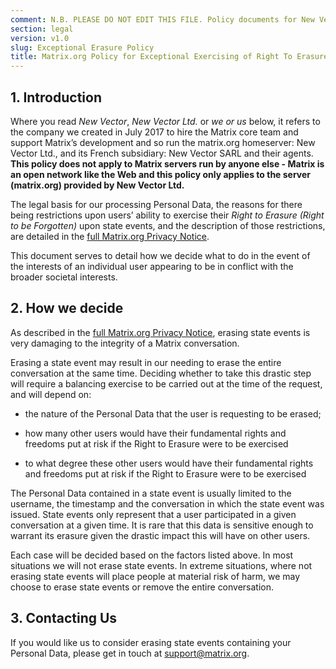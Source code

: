 ```yaml
---
comment: N.B. PLEASE DO NOT EDIT THIS FILE. Policy documents for New Vector are canonically represented in https://github.com/vector-im/policies. Thanks!
section: legal
version: v1.0
slug: Exceptional Erasure Policy
title: Matrix.org Policy for Exceptional Exercising of Right To Erasure on State Events
---
```


## 1. Introduction

Where you read *New Vector*, *New Vector Ltd.* or *we *or* us* below, it refers to the company we created in July 2017 to hire the Matrix core team and support Matrix’s development and so run the matrix.org homeserver: New Vector Ltd., and its French subsidiary: New Vector SARL and their agents. **This policy does not apply to Matrix servers run by anyone else - Matrix is an open network like the Web and this policy only applies to the server (matrix.org) provided by New Vector Ltd.**

The legal basis for our processing Personal Data, the reasons for there being restrictions upon users’ ability to exercise their *Right to Erasure (Right to be Forgotten)* upon state events, and the description of those restrictions, are detailed in the [full Matrix.org Privacy Notice](https://matrix.org/docs/guides/privacy_notice.html).

This document serves to detail how we decide what to do in the event of the interests of an individual user appearing to be in conflict with the broader societal interests.

## 2. How we decide

As described in the [full Matrix.org Privacy Notice](https://matrix.org/docs/guides/privacy_notice.html), erasing state events is very damaging to the integrity of a Matrix conversation.

Erasing a state event may result in our needing to erase the entire conversation at the same time. Deciding whether to take this drastic step will require a balancing exercise to be carried out at the time of the request, and will depend on:

* the nature of the Personal Data that the user is requesting to be erased;

* how many other users would have their fundamental rights and freedoms put at risk if the Right to Erasure were to be exercised

* to what degree these other users would have their fundamental rights and freedoms put at risk if the Right to Erasure were to be exercised

The Personal Data contained in a state event is usually limited to the username, the timestamp and the conversation in which the state event was issued. State events only represent that a user participated in a given conversation at a given time. It is rare that this data is sensitive enough to warrant its erasure given the drastic impact this will have on other users.

Each case will be decided based on the factors listed above. In most situations we will not erase state events. In extreme situations, where not erasing state events will place people at material risk of harm, we may choose to erase state events or remove the entire conversation.

## 3. Contacting Us

If you would like us to consider erasing state events containing your Personal Data, please get in touch at [support@matrix.org](mailto:support@matrix.org).
